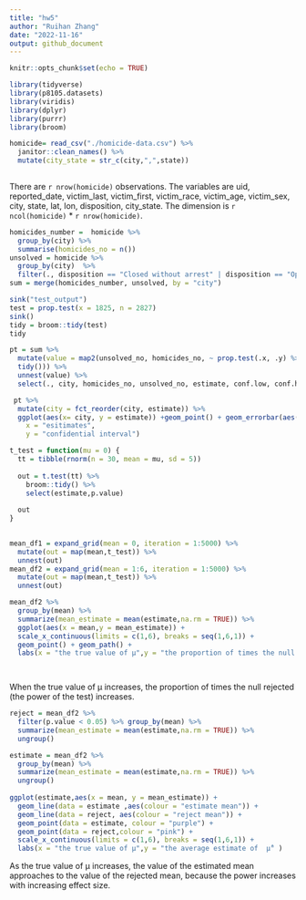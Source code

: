 ```yaml
---
title: "hw5"
author: "Ruihan Zhang"
date: "2022-11-16"
output: github_document
---
```


```r
knitr::opts_chunk$set(echo = TRUE)
```

```r
library(tidyverse)
library(p8105.datasets)
library(viridis)
library(dplyr)
library(purrr)
library(broom)
```

```r
homicide= read_csv("./homicide-data.csv") %>% 
  janitor::clean_names() %>% 
  mutate(city_state = str_c(city,",",state))
  
```
There are `r nrow(homicide)` observations. The variables are uid, reported_date, victim_last, victim_first, victim_race, victim_age, victim_sex, city, state, lat, lon, disposition, city_state. The dimension is `r ncol(homicide)` * `r nrow(homicide)`.

```r
homicides_number =  homicide %>% 
  group_by(city) %>% 
  summarise(homicides_no = n())
unsolved = homicide %>% 
  group_by(city)  %>% 
  filter(., disposition == "Closed without arrest" | disposition == "Open/No arrest" ) %>% summarise(unsolved_no = n())
sum = merge(homicides_number, unsolved, by = "city")

```

```r

sink("test_output")
test = prop.test(x = 1825, n = 2827) 
sink()
tidy = broom::tidy(test)
tidy
```

```r
pt = sum %>% 
  mutate(value = map2(unsolved_no, homicides_no, ~ prop.test(.x, .y) %>% 
  tidy())) %>% 
  unnest(value) %>% 
  select(., city, homicides_no, unsolved_no, estimate, conf.low, conf.high)
```

```r
 pt %>% 
  mutate(city = fct_reorder(city, estimate)) %>% 
  ggplot(aes(x= city, y = estimate)) +geom_point() + geom_errorbar(aes(ymin = conf.low, ymax = conf.high),width = 0.2) +theme(axis.text.x = element_text(angle = 90, vjust = 0.5, hjust = 1)) + labs(title = "the estimates and CIs for each city",
    x = "esitimates",
    y = "confidential interval")
```

```r
t_test = function(mu = 0) {
  tt = tibble(rnorm(n = 30, mean = mu, sd = 5))
  
  out = t.test(tt) %>% 
    broom::tidy() %>% 
    select(estimate,p.value)
  
  out
}
     

```

```r
mean_df1 = expand_grid(mean = 0, iteration = 1:5000) %>% 
  mutate(out = map(mean,t_test)) %>% 
  unnest(out)
mean_df2 = expand_grid(mean = 1:6, iteration = 1:5000) %>% 
  mutate(out = map(mean,t_test)) %>% 
  unnest(out)

```


```r
mean_df2 %>%
  group_by(mean) %>% 
  summarize(mean_estimate = mean(estimate,na.rm = TRUE)) %>% 
  ggplot(aes(x = mean,y = mean_estimate)) +
  scale_x_continuous(limits = c(1,6), breaks = seq(1,6,1)) + 
  geom_point() + geom_path() +
  labs(x = "the true value of μ",y = "the proportion of times the null rejected (the power of the test)",title = "the association between effect size and power")

  
```

When the true value of μ increases, the proportion of times the null rejected (the power of the test) increases. 

```r
reject = mean_df2 %>% 
  filter(p.value < 0.05) %>% group_by(mean) %>% 
  summarize(mean_estimate = mean(estimate,na.rm = TRUE)) %>% 
  ungroup()

estimate = mean_df2 %>% 
  group_by(mean) %>% 
  summarize(mean_estimate = mean(estimate,na.rm = TRUE)) %>% 
  ungroup()
  
ggplot(estimate,aes(x = mean, y = mean_estimate)) +
  geom_line(data = estimate ,aes(colour = "estimate mean")) +
  geom_line(data = reject, aes(colour = "reject mean")) +
  geom_point(data = estimate, colour = "purple") +
  geom_point(data = reject,colour = "pink") +
  scale_x_continuous(limits = c(1,6), breaks = seq(1,6,1)) +
  labs(x = "the true value of μ",y = "the average estimate of  μ̂" )

```


As the true value of μ increases, the value of the estimated mean approaches to the value of the rejected mean, because the power increases with increasing effect size. 

